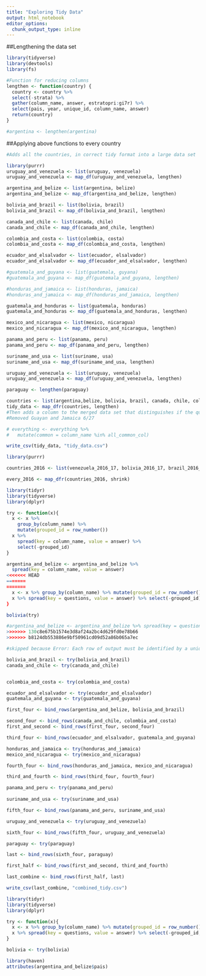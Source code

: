 ```yaml
---
title: "Exploring Tidy Data"
output: html_notebook
editor_options: 
  chunk_output_type: inline
---
```


##Lengthening the data set
```r
library(tidyverse)
library(devtools)
library(fs)

#Function for reducing columns
lengthen <- function(country) {
  country <- country %>%
  select(-strata) %>%
  gather(column_name, answer, estratopri:gi7r) %>%
  select(pais, year, unique_id, column_name, answer)
  return(country)
}

#argentina <- lengthen(argentina)
```

##Applying above functions to every country
```r
#Adds all the countries, in correct tidy format into a large data set

library(purrr)
uruguay_and_venezuela <- list(uruguay, venezuela)
uruguay_and_venezuela <- map_df(uruguay_and_venezuela, lengthen)

argentina_and_belize <- list(argentina, belize)
argentina_and_belize <- map_df(argentina_and_belize, lengthen)

bolivia_and_brazil <- list(bolivia, brazil)
bolivia_and_brazil <- map_df(bolivia_and_brazil, lengthen)

canada_and_chile <- list(canada, chile)
canada_and_chile <- map_df(canada_and_chile, lengthen)

colombia_and_costa <- list(colombia, costa)
colombia_and_costa <- map_df(colombia_and_costa, lengthen)

ecuador_and_elsalvador <- list(ecuador, elsalvador)
ecuador_and_elsalvador <- map_df(ecuador_and_elsalvador, lengthen)

#guatemala_and_guyana <- list(guatemala, guyana)
#guatemala_and_guyana <- map_df(guatemala_and_guyana, lengthen)

#honduras_and_jamaica <- list(honduras, jamaica)
#honduras_and_jamaica <- map_df(honduras_and_jamaica, lengthen)

guatemala_and_honduras <- list(guatemala, honduras)
guatemala_and_honduras <- map_df(guatemala_and_honduras, lengthen)

mexico_and_nicaragua <- list(mexico, nicaragua)
mexico_and_nicaragua <- map_df(mexico_and_nicaragua, lengthen)

panama_and_peru <- list(panama, peru)
panama_and_peru <- map_df(panama_and_peru, lengthen)

suriname_and_usa <- list(suriname, usa)
suriname_and_usa <- map_df(suriname_and_usa, lengthen)

uruguay_and_venezuela <- list(uruguay, venezuela)
uruguay_and_venezuela <- map_df(uruguay_and_venezuela, lengthen)

paraguay <- lengthen(paraguay)

countries <- list(argentina,belize, bolivia, brazil, canada, chile, colombia, costa, ecuador, elsalvador, guatemala, honduras, mexico, nicaragua, panama, peru, suriname, usa, uruguay, venezuela)
tidy_data <- map_dfr(countries, lengthen)
#Then adds a column to the merged data set that distinguishes if the question is universal or not
#Removed Guayan and Jamaica 6/27

# everything <- everything %>%
#   mutate(common = column_name %in% all_common_col)
```

```r
write_csv(tidy_data, "tidy_data.csv")
```


```r
library(purrr)

countries_2016 <- list(venezuela_2016_17, bolivia_2016_17, brazil_2016_17, canada_2016_17, chile_2016_17, colombia_2016_17,costa_2016_17, ecuador_2016_17, elsalvador_2016_17, guatemala_2016_17, guyana_2016_17, honduras_2016_17, jamaica_2016_17, mexico_2016_17, nicaragua_2016_17, panama_2016_17, paraguay_2016_17, peru_2016_17, usa_2016_17, uruguay_2016_17)

every_2016 <- map_dfr(countries_2016, shrink)
```

```r
library(tidyr)
library(tidyverse)
library(dplyr)

try <- function(x){
  x <- x %>% 
    group_by(column_name) %>%
    mutate(grouped_id = row_number())
  x %>%
    spread(key = column_name, value = answer) %>%
    select(-grouped_id)
}

argentina_and_belize <- argentina_and_belize %>%
  spread(key = column_name, value = answer)
<<<<<<< HEAD
=======
=======
  x <- x %>% group_by(column_name) %>% mutate(grouped_id = row_number())
  x %>% spread(key = questions, value = answer) %>% select(-grouped_id)
}

bolivia(try)

#argentina_and_belize <- argentina_and_belize %>% spread(key = questions, value = answer)
>>>>>>> 130c8e675b1574e3d8af24a2bc4d629fd0e78b66
>>>>>>> b8124db553886e9bf50961cd09d52a86b065a7ec

#skipped because Error: Each row of output must be identified by a unique combination of keys

bolivia_and_brazil <- try(bolivia_and_brazil)
canada_and_chile <- try(canada_and_chile)


colombia_and_costa <- try(colombia_and_costa)

ecuador_and_elsalvador <- try(ecuador_and_elsalvador)
guatemala_and_guyana <- try(guatemala_and_guyana)

first_four <- bind_rows(argentina_and_belize, bolivia_and_brazil)

second_four <- bind_rows(canada_and_chile, colombia_and_costa)
first_and_second <- bind_rows(first_four, second_four)

third_four <- bind_rows(ecuador_and_elsalvador, guatemala_and_guyana)

honduras_and_jamaica <- try(honduras_and_jamaica)
mexico_and_nicaragua <- try(mexico_and_nicaragua)

fourth_four <- bind_rows(honduras_and_jamaica, mexico_and_nicaragua)

third_and_fourth <- bind_rows(third_four, fourth_four)

panama_and_peru <- try(panama_and_peru)
 
suriname_and_usa <- try(suriname_and_usa)

fifth_four <- bind_rows(panama_and_peru, suriname_and_usa)

uruguay_and_venezuela <- try(uruguay_and_venezuela)

sixth_four <- bind_rows(fifth_four, uruguay_and_venezuela)

paraguay <- try(paraguay)

last <- bind_rows(sixth_four, paraguay)

first_half <- bind_rows(first_and_second, third_and_fourth)

last_combine <- bind_rows(first_half, last)

write_csv(last_combine, "combined_tidy.csv")
```

```r
library(tidyr)
library(tidyverse)
library(dplyr)

try <- function(x){
  x <- x %>% group_by(column_name) %>% mutate(grouped_id = row_number())
  x %>% spread(key = questions, value = answer) %>% select(-grouped_id, -column_name)
}

bolivia <- try(bolivia)
```




```r
library(haven)
attributes(argentina_and_belize$pais)
```
